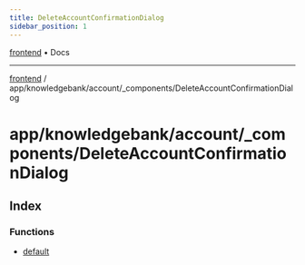 ```yaml
---
title: DeleteAccountConfirmationDialog
sidebar_position: 1
---
```


[frontend](./DeleteAccountConfirmationDialog/../../../../..) • Docs

***

[frontend](./DeleteAccountConfirmationDialog/../../../../..) / app/knowledgebank/account/\_components/DeleteAccountConfirmationDialog

# app/knowledgebank/account/\_components/DeleteAccountConfirmationDialog

## Index

### Functions

- [default](./DeleteAccountConfirmationDialog/functions/default)
